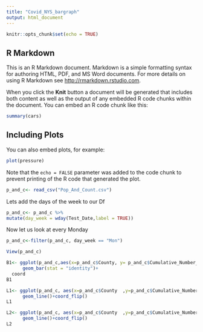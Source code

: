```yaml
---
title: "Covid_NYS_bargraph"
output: html_document
---
```


```r
knitr::opts_chunk$set(echo = TRUE)
```

## R Markdown

This is an R Markdown document. Markdown is a simple formatting syntax for authoring HTML, PDF, and MS Word documents. For more details on using R Markdown see <http://rmarkdown.rstudio.com>.

When you click the **Knit** button a document will be generated that includes both content as well as the output of any embedded R code chunks within the document. You can embed an R code chunk like this:

```r
summary(cars)
```

## Including Plots

You can also embed plots, for example:

```r
plot(pressure)
```

Note that the `echo = FALSE` parameter was added to the code chunk to prevent printing of the R code that generated the plot.


```r
p_and_c<- read_csv("Pop_And_Count.csv")
```



Lets add the days of the week to our Df
```r
p_and_c<- p_and_c %>%
mutate(day_week = wday(Test_Date,label = TRUE))
```

Now let us look at every Monday
```r
p_and_c<-filter(p_and_c, day_week == "Mon")
```


```r
View(p_and_c)
```

```r
B1<- ggplot(p_and_c,aes(x=p_and_c$County, y= p_and_c$Cumulative_Number_of_Positives))+
      geom_bar(stat = "identity")+
  coord
B1
```

```r
L1<- ggplot(p_and_c, aes(x=p_and_c$County  ,y=p_and_c$Cumulative_Number_of_Positives))+
      geom_line()+coord_flip()
L1
```


```r
L2<- ggplot(p_and_c, aes(x=p_and_c$County  ,y=p_and_c$Cumulative_Number_of_Positives))+
      geom_line()+coord_flip()
L2
```

